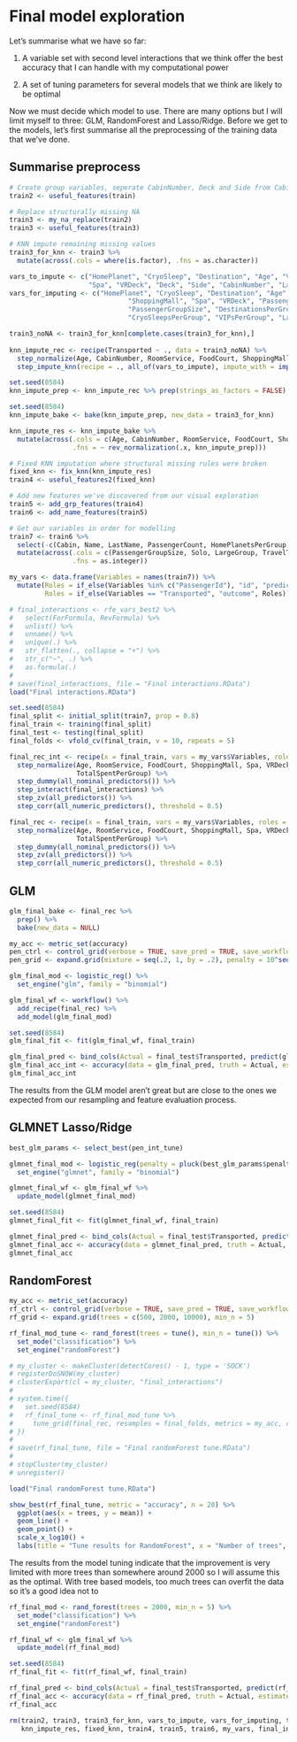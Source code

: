 # Final model exploration
Let's summarise what we have so far:

1. A variable set with second level interactions that we think offer the best accuracy that I can handle with my computational power

2. A set of tuning parameters for several models that we think are likely to be optimal

Now we must decide which model to use. There are many options but I will limit myself to three: GLM, RandomForest and Lasso/Ridge.
Before we get to the models, let's first summarise all the preprocessing of the training data that we've done.

## Summarise preprocess
```r
# Create group variables, seperate CabinNumber, Deck and Side from Cabin
train2 <- useful_features(train)

# Replace structurally missing NA
train3 <- my_na_replace(train2)
train3 <- useful_features(train3)

# KNN impute remaining missing values
train3_for_knn <- train3 %>%
  mutate(across(.cols = where(is.factor), .fns = as.character))

vars_to_impute <- c("HomePlanet", "CryoSleep", "Destination", "Age", "VIP", "RoomService", "FoodCourt", "ShoppingMall",
                    "Spa", "VRDeck", "Deck", "Side", "CabinNumber", "LastName")
vars_for_imputing <- c("HomePlanet", "CryoSleep", "Destination", "Age", "VIP", "RoomService", "FoodCourt",
                              "ShoppingMall", "Spa", "VRDeck", "PassengerGroup", "Deck", "Side", "CabinNumber",
                              "PassengerGroupSize", "DestinationsPerGroup", "CabinsPerGroup",
                              "CryoSleepsPerGroup", "VIPsPerGroup", "LastNamesPerGroup")

train3_noNA <- train3_for_knn[complete.cases(train3_for_knn),]
  
knn_impute_rec <- recipe(Transported ~ ., data = train3_noNA) %>%
  step_normalize(Age, CabinNumber, RoomService, FoodCourt, ShoppingMall, Spa, VRDeck) %>%
  step_impute_knn(recipe = ., all_of(vars_to_impute), impute_with = imp_vars(all_of(vars_for_imputing)), neighbors = 5) 

set.seed(8584)
knn_impute_prep <- knn_impute_rec %>% prep(strings_as_factors = FALSE)

set.seed(8584)
knn_impute_bake <- bake(knn_impute_prep, new_data = train3_for_knn)

knn_impute_res <- knn_impute_bake %>%
  mutate(across(.cols = c(Age, CabinNumber, RoomService, FoodCourt, ShoppingMall, Spa, VRDeck),
                .fns = ~ rev_normalization(.x, knn_impute_prep)))

# Fixed KNN imputation where structural missing rules were broken
fixed_knn <- fix_knn(knn_impute_res)
train4 <- useful_features2(fixed_knn)

# Add new features we've discovered from our visual exploration
train5 <- add_grp_features(train4)
train6 <- add_name_features(train5)

# Get our variables in order for modelling
train7 <- train6 %>%
  select(-c(Cabin, Name, LastName, PassengerCount, HomePlanetsPerGroup)) %>%
  mutate(across(.cols = c(PassengerGroupSize, Solo, LargeGroup, TravelTogether, tidyselect::ends_with("PerGroup")),
                .fns = as.integer))

my_vars <- data.frame(Variables = names(train7)) %>%
  mutate(Roles = if_else(Variables %in% c("PassengerId"), "id", "predictor"),
         Roles = if_else(Variables == "Transported", "outcome", Roles))

# final_interactions <- rfe_vars_best2 %>%
#   select(ForFormula, RevFormula) %>%
#   unlist() %>%
#   unname() %>%
#   unique(.) %>%
#   str_flatten(., collapse = "+") %>%
#   str_c("~", .) %>%
#   as.formula(.)
# 
# save(final_interactions, file = "Final interactions.RData")
load("Final interactions.RData")

set.seed(8584)
final_split <- initial_split(train7, prop = 0.8)
final_train <- training(final_split)
final_test <- testing(final_split)
final_folds <- vfold_cv(final_train, v = 10, repeats = 5)

final_rec_int <- recipe(x = final_train, vars = my_vars$Variables, roles = my_vars$Roles) %>%
  step_normalize(Age, RoomService, FoodCourt, ShoppingMall, Spa, VRDeck, TotalSpent, CabinNumber, LastNameAsNumber, PassengerGroup,
                 TotalSpentPerGroup) %>%
  step_dummy(all_nominal_predictors()) %>%
  step_interact(final_interactions) %>%
  step_zv(all_predictors()) %>%
  step_corr(all_numeric_predictors(), threshold = 0.5)

final_rec <- recipe(x = final_train, vars = my_vars$Variables, roles = my_vars$Roles) %>%
  step_normalize(Age, RoomService, FoodCourt, ShoppingMall, Spa, VRDeck, TotalSpent, CabinNumber, LastNameAsNumber, PassengerGroup,
                 TotalSpentPerGroup) %>%
  step_dummy(all_nominal_predictors()) %>%
  step_zv(all_predictors()) %>%
  step_corr(all_numeric_predictors(), threshold = 0.5)
```


## GLM
```r
glm_final_bake <- final_rec %>%
  prep() %>%
  bake(new_data = NULL)

my_acc <- metric_set(accuracy)
pen_ctrl <- control_grid(verbose = TRUE, save_pred = TRUE, save_workflow = TRUE)
pen_grid <- expand.grid(mixture = seq(.2, 1, by = .2), penalty = 10^seq(-4, -1, by = 0.1))

glm_final_mod <- logistic_reg() %>%
  set_engine("glm", family = "binomial")

glm_final_wf <- workflow() %>%
  add_recipe(final_rec) %>%
  add_model(glm_final_mod)

set.seed(8584)
glm_final_fit <- fit(glm_final_wf, final_train)

glm_final_pred <- bind_cols(Actual = final_test$Transported, predict(glm_final_fit, final_test))
glm_final_acc_int <- accuracy(data = glm_final_pred, truth = Actual, estimate = .pred_class)
glm_final_acc_int
```
The results from the GLM model aren't great but are close to the ones we expected from our resampling and feature evaluation process.

## GLMNET Lasso/Ridge
```r
best_glm_params <- select_best(pen_int_tune)

glmnet_final_mod <- logistic_reg(penalty = pluck(best_glm_params$penalty), mixture = pluck(best_glm_params$mixture)) %>%
  set_engine("glmnet", family = "binomial")

glmnet_final_wf <- glm_final_wf %>%
  update_model(glmnet_final_mod)

set.seed(8584)
glmnet_final_fit <- fit(glmnet_final_wf, final_train)

glmnet_final_pred <- bind_cols(Actual = final_test$Transported, predict(glmnet_final_fit, final_test))
glmnet_final_acc <- accuracy(data = glmnet_final_pred, truth = Actual, estimate = .pred_class)
glmnet_final_acc
```
## RandomForest
```r
my_acc <- metric_set(accuracy)
rf_ctrl <- control_grid(verbose = TRUE, save_pred = TRUE, save_workflow = TRUE)
rf_grid <- expand.grid(trees = c(500, 2000, 10000), min_n = 5)

rf_final_mod_tune <- rand_forest(trees = tune(), min_n = tune()) %>%
  set_mode("classification") %>%
  set_engine("randomForest")

# my_cluster <- makeCluster(detectCores() - 1, type = 'SOCK')
# registerDoSNOW(my_cluster)
# clusterExport(cl = my_cluster, "final_interactions")
# 
# system.time({
#   set.seed(8584)
#   rf_final_tune <- rf_final_mod_tune %>%
#     tune_grid(final_rec, resamples = final_folds, metrics = my_acc, control = rf_ctrl, grid = rf_grid)
# })
# 
# save(rf_final_tune, file = "Final randomForest tune.RData")
# 
# stopCluster(my_cluster)
# unregister()

load("Final randomForest tune.RData")

show_best(rf_final_tune, metric = "accuracy", n = 20) %>%
  ggplot(aes(x = trees, y = mean)) +
  geom_line() +
  geom_point() +
  scale_x_log10() +
  labs(title = "Tune results for RandomForest", x = "Number of trees", y = "Resample accuracy")
```
The results from the model tuning indicate that the improvement is very limited with more trees than somewhere around 2000 so I will assume this as the optimal. With tree based models, too much trees can overfit the data so it's a good idea not to

```r
rf_final_mod <- rand_forest(trees = 2000, min_n = 5) %>%
  set_mode("classification") %>%
  set_engine("randomForest")

rf_final_wf <- glm_final_wf %>%
  update_model(rf_final_mod)

set.seed(8584)
rf_final_fit <- fit(rf_final_wf, final_train)

rf_final_pred <- bind_cols(Actual = final_test$Transported, predict(rf_final_fit, final_test))
rf_final_acc <- accuracy(data = rf_final_pred, truth = Actual, estimate = .pred_class)
rf_final_acc
```








```r
rm(train2, train3, train3_for_knn, vars_to_impute, vars_for_imputing, train3_noNA, knn_impute_rec, knn_impute_prep, knn_impute_bake,
   knn_impute_res, fixed_knn, train4, train5, train6, my_vars, final_interactions, final_split, final_train, final_folds)
```